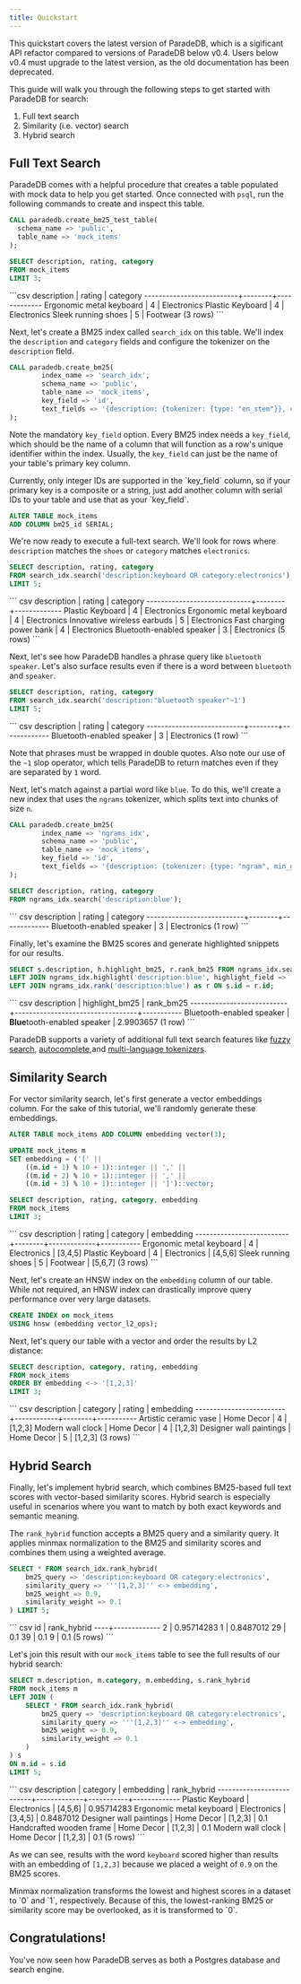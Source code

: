 ```yaml
---
title: Quickstart
---
```


<Note>
  This quickstart covers the latest version of ParadeDB, which is a sigificant
  API refactor compared to versions of ParadeDB below v0.4. Users below v0.4
  must upgrade to the latest version, as the old documentation has been
  deprecated.
</Note>

This guide will walk you through the following steps to get started with ParadeDB for search:

1. Full text search
2. Similarity (i.e. vector) search
3. Hybrid search

## Full Text Search

ParadeDB comes with a helpful procedure that creates a table populated with mock data to help
you get started. Once connected with `psql`, run the following commands to create and inspect
this table.

```sql
CALL paradedb.create_bm25_test_table(
  schema_name => 'public',
  table_name => 'mock_items'
);

SELECT description, rating, category
FROM mock_items
LIMIT 3;
```

<Accordion title="Expected Response">
```csv
       description        | rating |  category
--------------------------+--------+-------------
 Ergonomic metal keyboard |      4 | Electronics
 Plastic Keyboard         |      4 | Electronics
 Sleek running shoes      |      5 | Footwear
(3 rows)
```
</Accordion>

Next, let's create a BM25 index called `search_idx` on this table. We'll index the
`description` and `category` fields and configure the tokenizer on the `description` field.

```sql
CALL paradedb.create_bm25(
        index_name => 'search_idx',
        schema_name => 'public',
        table_name => 'mock_items',
        key_field => 'id',
        text_fields => '{description: {tokenizer: {type: "en_stem"}}, category: {}}'
);
```

Note the mandatory `key_field` option. Every BM25 index needs a `key_field`, which should
be the name of a column that will function as a row's unique identifier within the index. Usually, the `key_field`
can just be the name of your table's primary key column.

<Note>
Currently, only integer IDs are supported in the `key_field` column, so if your primary key is a composite
or a string, just add another column with serial IDs to your table and use that as your `key_field`.

```sql
ALTER TABLE mock_items
ADD COLUMN bm25_id SERIAL;
````
</Note>

We're now ready to execute a full-text search. We'll look for rows where `description` matches the `shoes` or
`category` matches `electronics`.

```sql
SELECT description, rating, category
FROM search_idx.search('description:keyboard OR category:electronics')
LIMIT 5;
```

<Accordion title="Expected Response">
``` csv
         description         | rating |  category
-----------------------------+--------+-------------
 Plastic Keyboard            |      4 | Electronics
 Ergonomic metal keyboard    |      4 | Electronics
 Innovative wireless earbuds |      5 | Electronics
 Fast charging power bank    |      4 | Electronics
 Bluetooth-enabled speaker   |      3 | Electronics
(5 rows)
```
</Accordion>

Next, let's see how ParadeDB handles a phrase query like `bluetooth speaker`. Let's also surface results even
if there is a word between `bluetooth` and `speaker`.

```sql
SELECT description, rating, category
FROM search_idx.search('description:"bluetooth speaker"~1')
LIMIT 5;
```

<Accordion title="Expected Response">
``` csv
        description        | rating |  category
---------------------------+--------+-------------
 Bluetooth-enabled speaker |      3 | Electronics
(1 row)
```
</Accordion>

Note that phrases must be wrapped in double quotes. Also note our use of the `~1` slop operator,
which tells ParadeDB to return matches even if they are separated by `1` word.

Next, let's match against a partial word like `blue`. To
do this, we'll create a new index that uses the `ngrams` tokenizer,
which splits text into chunks of size `n`.

```sql
CALL paradedb.create_bm25(
        index_name => 'ngrams_idx',
        schema_name => 'public',
        table_name => 'mock_items',
        key_field => 'id',
        text_fields => '{description: {tokenizer: {type: "ngram", min_gram: 4, max_gram: 4, prefix_only: false}}, category: {}}'
);

SELECT description, rating, category
FROM ngrams_idx.search('description:blue');
```

<Accordion title="Expected Response">
``` csv
        description        | rating |  category
---------------------------+--------+-------------
 Bluetooth-enabled speaker |      3 | Electronics
(1 row)
```
</Accordion>

Finally, let's examine the BM25 scores and generate highlighted snippets for our results.

```sql
SELECT s.description, h.highlight_bm25, r.rank_bm25 FROM ngrams_idx.search('description:blue') as s
LEFT JOIN ngrams_idx.highlight('description:blue', highlight_field => 'description') as h ON s.id = h.id
LEFT JOIN ngrams_idx.rank('description:blue') as r ON s.id = r.id;
```

<Accordion title="Expected Response">
``` csv
        description        |          highlight_bm25          | rank_bm25
---------------------------+----------------------------------+-----------
 Bluetooth-enabled speaker | <b>Blue</b>tooth-enabled speaker | 2.9903657
(1 row)
```
</Accordion>

ParadeDB supports a variety of additional full text search features like [fuzzy search](/search/full-text/fuzzy),
[autocomplete](/search/full-text/autocomplete),and [multi-language tokenizers](/search/indexing/bm25#tokenizers).

## Similarity Search

For vector similarity search, let's first generate a vector embeddings column. For the sake of this tutorial, we'll
randomly generate these embeddings.

```sql
ALTER TABLE mock_items ADD COLUMN embedding vector(3);

UPDATE mock_items m
SET embedding = ('[' ||
    ((m.id + 1) % 10 + 1)::integer || ',' ||
    ((m.id + 2) % 10 + 1)::integer || ',' ||
    ((m.id + 3) % 10 + 1)::integer || ']')::vector;

SELECT description, rating, category, embedding
FROM mock_items
LIMIT 3;
```

<Accordion title="Expected Response">
``` csv
       description        | rating |  category   | embedding
--------------------------+--------+-------------+-----------
 Ergonomic metal keyboard |      4 | Electronics | [3,4,5]
 Plastic Keyboard         |      4 | Electronics | [4,5,6]
 Sleek running shoes      |      5 | Footwear    | [5,6,7]
(3 rows)
```
</Accordion>

Next, let's create an HNSW index on the `embedding` column of our table.
While not required, an HNSW index can drastically improve query performance over very large datasets.

```sql
CREATE INDEX on mock_items
USING hnsw (embedding vector_l2_ops);
```

Next, let's query our table with a vector and order the results by L2 distance:

```sql
SELECT description, category, rating, embedding
FROM mock_items
ORDER BY embedding <-> '[1,2,3]'
LIMIT 3;
```

<Accordion title="Expected Response">
``` csv
       description       |  category  | rating | embedding
-------------------------+------------+--------+-----------
 Artistic ceramic vase   | Home Decor |      4 | [1,2,3]
 Modern wall clock       | Home Decor |      4 | [1,2,3]
 Designer wall paintings | Home Decor |      5 | [1,2,3]
(3 rows)
```
</Accordion>

## Hybrid Search

Finally, let's implement hybrid search, which combines BM25-based full text scores with vector-based
similarity scores. Hybrid search is especially useful in scenarios where you want to match by both
exact keywords and semantic meaning.

The `rank_hybrid` function accepts a BM25 query and a similarity query. It applies minmax normalization to the BM25 and
similarity scores and combines them using a weighted average.

```sql
SELECT * FROM search_idx.rank_hybrid(
    bm25_query => 'description:keyboard OR category:electronics',
    similarity_query => '''[1,2,3]'' <-> embedding',
    bm25_weight => 0.9,
    similarity_weight => 0.1
) LIMIT 5;
```

<Accordion title="Expected Response">
``` csv
 id | rank_hybrid
----+-------------
  2 |  0.95714283
  1 |   0.8487012
 29 |         0.1
 39 |         0.1
  9 |         0.1
(5 rows)
```
</Accordion>

Let's join this result with our `mock_items` table to see the full results of our hybrid search:

```sql
SELECT m.description, m.category, m.embedding, s.rank_hybrid
FROM mock_items m
LEFT JOIN (
    SELECT * FROM search_idx.rank_hybrid(
        bm25_query => 'description:keyboard OR category:electronics',
        similarity_query => '''[1,2,3]'' <-> embedding',
        bm25_weight => 0.9,
        similarity_weight => 0.1
    )
) s
ON m.id = s.id
LIMIT 5;
```

<Accordion title="Expected Response">
``` csv
       description        |  category   | embedding | rank_hybrid
--------------------------+-------------+-----------+-------------
 Plastic Keyboard         | Electronics | [4,5,6]   |  0.95714283
 Ergonomic metal keyboard | Electronics | [3,4,5]   |   0.8487012
 Designer wall paintings  | Home Decor  | [1,2,3]   |         0.1
 Handcrafted wooden frame | Home Decor  | [1,2,3]   |         0.1
 Modern wall clock        | Home Decor  | [1,2,3]   |         0.1
(5 rows)
```
</Accordion>

As we can see, results with the word `keyboard` scored higher than results with an embedding of
`[1,2,3]` because we placed a weight of `0.9` on the BM25 scores.

<Note>
Minmax normalization transforms the lowest and highest scores in a dataset to `0` and `1`, respectively. Because of this, the lowest-ranking BM25 or similarity score may be overlooked, as it is transformed to `0`.
</Note>

## Congratulations!

You've now seen how ParadeDB serves as both a Postgres database and search engine.
